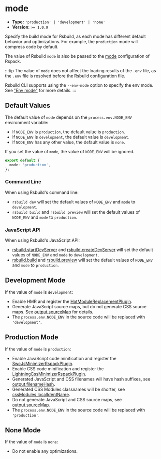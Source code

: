 # mode

- **Type:** `'production' | 'development' | 'none'`
- **Version:** `>= 1.0.0`

Specify the build mode for Rsbuild, as each mode has different default behavior and optimizations. For example, the `production` mode will compress code by default.

The value of Rsbuild `mode` is also be passed to the [mode](https://rspack.dev/config/mode) configuration of Rspack.

:::tip
The value of `mode` does not affect the loading results of the `.env` file, as the `.env` file is resolved before the Rsbuild configuration file.

Rsbuild CLI supports using the `--env-mode` option to specify the env mode. See ["Env mode"](/guide/advanced/env-vars#env-mode) for more details.
:::

## Default Values

The default value of `mode` depends on the `process.env.NODE_ENV` environment variable:

- If `NODE_ENV` is `production`, the default value is `production`.
- If `NODE_ENV` is `development`, the default value is `development`.
- If `NODE_ENV` has any other value, the default value is `none`.

If you set the value of `mode`, the value of `NODE_ENV` will be ignored.

```ts title="rsbuild.config.ts"
export default {
  mode: 'production',
};
```

### Command Line

When using Rsbuild's command line:

- `rsbuild dev` will set the default values of `NODE_ENV` and `mode` to `development`.
- `rsbuild build` and `rsbuild preview` will set the default values of `NODE_ENV` and `mode` to `production`.

### JavaScript API

When using Rsbuild's JavaScript API:

- [rsbuild.startDevServer](/api/javascript-api/instance#rsbuildstartdevserver) and [rsbuild.createDevServer](/api/javascript-api/instance#rsbuildcreatedevserver) will set the default values of `NODE_ENV` and `mode` to `development`.
- [rsbuild.build](/api/javascript-api/instance#rsbuildbuild) and [rsbuild.preview](/api/javascript-api/instance#rsbuildpreview) will set the default values of `NODE_ENV` and `mode` to `production`.

## Development Mode

If the value of `mode` is `development`:

- Enable HMR and register the [HotModuleReplacementPlugin](https://rspack.dev/plugins/webpack/hot-module-replacement-plugin).
- Generate JavaScript source maps, but do not generate CSS source maps. See [output.sourceMap](/config/output/source-map) for details.
- The `process.env.NODE_ENV` in the source code will be replaced with `'development'`.

## Production Mode

If the value of `mode` is `production`:

- Enable JavaScript code minification and register the [SwcJsMinimizerRspackPlugin](https://rspack.dev/plugins/rspack/swc-js-minimizer-rspack-plugin).
- Enable CSS code minification and register the [LightningCssMinimizerRspackPlugin](https://rspack.dev/plugins/rspack/lightning-css-minimizer-rspack-plugin).
- Generated JavaScript and CSS filenames will have hash suffixes, see [output.filenameHash](/config/output/filename-hash).
- Generated CSS Modules classnames will be shorter, see [cssModules.localIdentName](/config/output/css-modules#cssmoduleslocalidentname).
- Do not generate JavaScript and CSS source maps, see [output.sourceMap](/config/output/source-map).
- The `process.env.NODE_ENV` in the source code will be replaced with `'production'`.

## None Mode

If the value of `mode` is `none`:

- Do not enable any optimizations.
